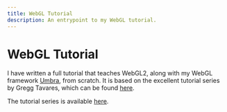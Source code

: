 ```yaml
---
title: WebGL Tutorial
description: An entrypoint to my WebGL tutorial.
---
```

# WebGL Tutorial

I have written a full tutorial that teaches WebGL2, along
with my WebGL framework [Umbra](https://umbra.lakuna.pw/),
from scratch. It is based on the excellent tutorial series
by Gregg Tavares, which can be found
[here](https://webgl2fundamentals.org/).

The tutorial series is available [here](/webgl).
